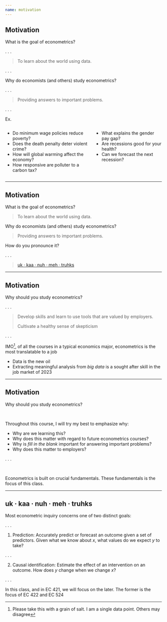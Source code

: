 ```yaml
---
name: motivation
--- 
```


## Motivation

What is the goal of econometrics? 

. . .

> To learn about the world using [data]{.hi}.

. . .

Why do economists (and others) study econometrics?

. . .

> Providing answers to important problems. 

. . .

[Ex.]{.hi}

:::: {.columns}

::: {.column width="55%"}
- [Do minimum wage policies reduce poverty?]{.tiny}
- [Does the death penalty deter violent crime?]{.tiny}
<!-- - [Does recreational marijuana cross state lines? -->
- [How will global warming affect the economy?]{.tiny}
- [How responsive are polluter to a carbon tax?]{.tiny}
:::

::: {.column width="45%"}
- [What explains the gender pay gap?]{.tiny}
- [Are recessions good for your health?]{.tiny}
- [Can we forecast the next recession?]{.tiny}
:::

::::

--- 

## Motivation {data-visibility="uncounted"}

What is the goal of econometrics? 

> To learn about the world using [data]{.hi}.

Why do economists (and others) study econometrics?

> Providing answers to important problems. 

How do you pronounce it?

. . .

> [uk · kaa · nuh · meh · truhks](https://www.google.com/search?q=econometrics+pronunciation&oq=econometrics+pronunciation&aqs=chrome..69i64j69i57.7785j0j1&sourceid=chrome&ie=UTF-8){preview-link="false"}

---

## Motivation 

Why should [you]{.hi} study econometrics?

. . .

> Develop skills and learn to use tools that are valued by employers.
>
> Cultivate a healthy sense of skepticism

. . .

[IMO]{.hii}^[Please take this with a grain of salt. I am a single data point. Others may disagree], of all the courses in a typical economics major, [econometrics is the most translatable]{.hi} to a job

- Data is the new oil
- Extracting meaningful analysis from _big data_ is a sought after skill in the job market of 2023

---

## Motivation  {data-visibility="uncounted"}

Why should [you]{.hi} study econometrics?

<br>

Throughout this course, I will try my best to emphasize [why:]{.hi .big}

- [Why]{.hi} are we learning this?
- [Why]{.hi} does this matter with regard to future econometrics courses?
- [Why]{.hi} is [_fill in the blank_]{.small} important for answering important problems? 
- [Why]{.hi} does this matter to employers?

. . .

<br>

Econometrics is built on crucial [fundamentals]{.note}. These [fundamentals]{.note} is the focus of this class.

---

## uk · kaa · nuh · meh · truhks

Most econometric inquiry concerns one of [two]{.hi} distinct goals:

. . .

1. [Prediction:]{.hp} Accurately [predict]{.purple} or [forecast]{.purple} an outcome given a set of predictors. [Given what we know about]{.purple} $x$, [what values do we expect]{.purple} $y$ [to take?]{.purple}

. . .

2. [Causal identification:]{.hii} [Estimate]{.blue} the effect of an intervention on an outcome. [How does]{.blue} $y$ [change when we change]{.blue} $x$[?]{.blue}

. . .

In this class, and in [EC 421]{.hii}, we will focus on the [later]{.hii}. The [former]{.hp} is the focus of [EC 422]{.hp} and [EC 524]{.hp}
